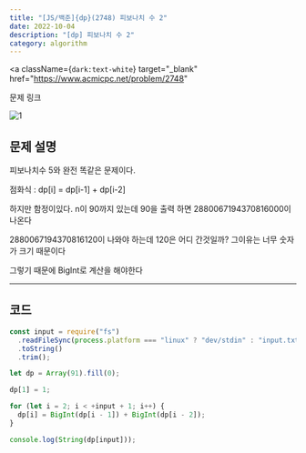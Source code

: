 ---
title: "[JS/백준]{dp}(2748) 피보나치 수 2"
date: 2022-10-04
description: "[dp] 피보나치 수 2"
category: algorithm
---

<a
  className={`dark:text-white`}
  target="_blank"
  href="https://www.acmicpc.net/problem/2748"
>
  문제 링크
</a>

![1](https://user-images.githubusercontent.com/75124028/193785608-a9c7fa0b-d7b3-4560-a2f9-dfbda435baf7.PNG)

<h2 className={`dark:text-white`}>문제 설명</h2>

피보나치수 5와 완전 똑같은 문제이다.

점화식 : dp[i] = dp[i-1] + dp[i-2]

하지만 함정이있다. n이 90까지 있는데 90을 출력 하면 2880067194370816000이 나온다

2880067194370816120이 나와야 하는데 120은 어디 간것일까? 그이유는 너무 숫자가 크기 때문이다

그렇기 때문에 BigInt로 계산을 해야한다

---

<h2 className={`dark:text-white`}>코드</h2>

```js showLineNumbers
const input = require("fs")
  .readFileSync(process.platform === "linux" ? "dev/stdin" : "input.txt")
  .toString()
  .trim();

let dp = Array(91).fill(0);

dp[1] = 1;

for (let i = 2; i < +input + 1; i++) {
  dp[i] = BigInt(dp[i - 1]) + BigInt(dp[i - 2]);
}

console.log(String(dp[input]));
```
